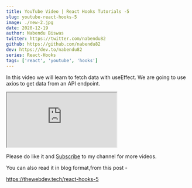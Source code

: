 ```yaml
---
title: YouTube Video | React Hooks Tutorials -5
slug: youtube-react-hooks-5
image: ./new-2.jpg
date: 2020-12-19
author: Nabendu Biswas
twitter: https://twitter.com/nabendu82
github: https://github.com/nabendu82
dev: https://dev.to/nabendu82
series: React-Hooks
tags: ['react', 'youtube', 'hooks']
---
```


In this video we will learn to fetch data with useEffect. We are going to use axios to get data from an API endpoint.

<div className={styles.resp__container}>

<iframe className={styles.resp__iframe} src="https://www.youtube.com/embed/F-y-pJEB1ig" gesture="media"  allow="encrypted-media" allowfullscreen></iframe>

</div>

Please do like it and [Subscribe](https://www.youtube.com/channel/UCRf7mazcufqZxd2pR3oQJuQ?sub_confirmation=1) to my channel for more videos.

You can also read it in blog format,from this post -

https://thewebdev.tech/react-hooks-5
